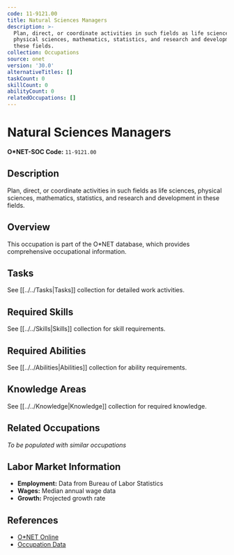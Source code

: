 ```yaml
---
code: 11-9121.00
title: Natural Sciences Managers
description: >-
  Plan, direct, or coordinate activities in such fields as life sciences,
  physical sciences, mathematics, statistics, and research and development in
  these fields.
collection: Occupations
source: onet
version: '30.0'
alternativeTitles: []
taskCount: 0
skillCount: 0
abilityCount: 0
relatedOccupations: []
---
```

# Natural Sciences Managers

**O*NET-SOC Code:** `11-9121.00`

## Description

Plan, direct, or coordinate activities in such fields as life sciences, physical sciences, mathematics, statistics, and research and development in these fields.

## Overview

This occupation is part of the O*NET database, which provides comprehensive occupational information.

## Tasks

See [[../../Tasks|Tasks]] collection for detailed work activities.

## Required Skills

See [[../../Skills|Skills]] collection for skill requirements.

## Required Abilities

See [[../../Abilities|Abilities]] collection for ability requirements.

## Knowledge Areas

See [[../../Knowledge|Knowledge]] collection for required knowledge.

## Related Occupations

*To be populated with similar occupations*

## Labor Market Information

- **Employment:** Data from Bureau of Labor Statistics
- **Wages:** Median annual wage data
- **Growth:** Projected growth rate

## References

- [O*NET Online](https://www.onetonline.org/link/summary/11-9121.00)
- [Occupation Data](https://www.onetcenter.org/)

